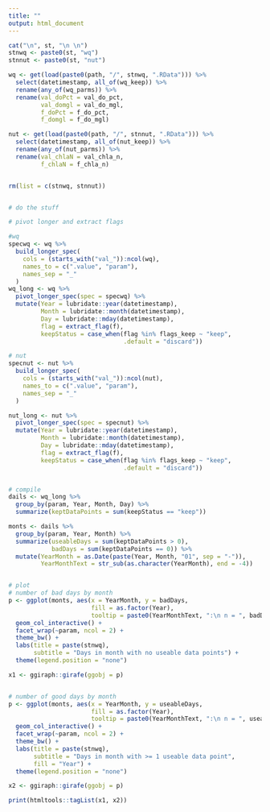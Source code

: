 ```yaml
---
title: ""
output: html_document
---
```


```r
cat("\n", st, "\n \n")
stnwq <- paste0(st, "wq")
stnnut <- paste0(st, "nut")

wq <- get(load(paste0(path, "/", stnwq, ".RData"))) %>% 
  select(datetimestamp, all_of(wq_keep)) %>% 
  rename(any_of(wq_parms)) %>% 
  rename(val_doPct = val_do_pct,
         val_domgl = val_do_mgl,
         f_doPct = f_do_pct,
         f_domgl = f_do_mgl) 

nut <- get(load(paste0(path, "/", stnnut, ".RData"))) %>% 
  select(datetimestamp, all_of(nut_keep)) %>% 
  rename(any_of(nut_parms)) %>% 
  rename(val_chlaN = val_chla_n,
         f_chlaN = f_chla_n) 


rm(list = c(stnwq, stnnut))


# do the stuff

# pivot longer and extract flags

#wq
specwq <- wq %>% 
  build_longer_spec(
    cols = (starts_with("val_")):ncol(wq),
    names_to = c(".value", "param"),
    names_sep = "_"
  )
wq_long <- wq %>% 
  pivot_longer_spec(spec = specwq) %>% 
  mutate(Year = lubridate::year(datetimestamp),
         Month = lubridate::month(datetimestamp),
         Day = lubridate::mday(datetimestamp),
         flag = extract_flag(f),
         keepStatus = case_when(flag %in% flags_keep ~ "keep",
                                .default = "discard"))

# nut
specnut <- nut %>% 
  build_longer_spec(
    cols = (starts_with("val_")):ncol(nut),
    names_to = c(".value", "param"),
    names_sep = "_"
  )

nut_long <- nut %>% 
  pivot_longer_spec(spec = specnut) %>% 
  mutate(Year = lubridate::year(datetimestamp),
         Month = lubridate::month(datetimestamp),
         Day = lubridate::mday(datetimestamp),
         flag = extract_flag(f),
         keepStatus = case_when(flag %in% flags_keep ~ "keep",
                                .default = "discard"))


# compile
dails <- wq_long %>% 
  group_by(param, Year, Month, Day) %>% 
  summarize(keptDataPoints = sum(keepStatus == "keep"))

monts <- dails %>% 
  group_by(param, Year, Month) %>% 
  summarize(useableDays = sum(keptDataPoints > 0),
            badDays = sum(keptDataPoints == 0)) %>% 
  mutate(YearMonth = as.Date(paste(Year, Month, "01", sep = "-")),
         YearMonthText = str_sub(as.character(YearMonth), end = -4))


# plot
# number of bad days by month
p <- ggplot(monts, aes(x = YearMonth, y = badDays,
                       fill = as.factor(Year),
                       tooltip = paste0(YearMonthText, ":\n n = ", badDays))) +
  geom_col_interactive() +
  facet_wrap(~param, ncol = 2) +
  theme_bw() +
  labs(title = paste(stnwq),
       subtitle = "Days in month with no useable data points") +
  theme(legend.position = "none")

x1 <- ggiraph::girafe(ggobj = p) 


# number of good days by month
p <- ggplot(monts, aes(x = YearMonth, y = useableDays,
                       fill = as.factor(Year),
                       tooltip = paste0(YearMonthText, ":\n n = ", useableDays))) +
  geom_col_interactive() +
  facet_wrap(~param, ncol = 2) +
  theme_bw() +
  labs(title = paste(stnwq),
       subtitle = "Days in month with >= 1 useable data point",
       fill = "Year") +
  theme(legend.position = "none")

x2 <- ggiraph::girafe(ggobj = p) 

print(htmltools::tagList(x1, x2))
```

